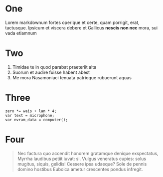 
<Step>

# One

Lorem markdownum fortes operique et certe, quam porrigit,
erat, tactusque. Ipsicum et viscera debere et Gallicus
**nescis non nec** mora, sui vada etiamnum

</Step>

<Step>

# Two

1. Timidae te in quod parabat praeteriit alta
2. Suorum et audire fuisse habent abest
3. Me mora Nasamoniaci tenuata patrioque rubuerunt aquas

</Step>

<Step>

# Three

    zero *= wais + lan * 4;
    var text = microphone;
    var nvram_data = computer();

</Step>

<Step>

# Four

> Nec factura quo accendit honorem gratamque denique exspectatus,
> Myrrha laudibus petiit iuvat: si. Vulgus veneratus cupies: solus mugitus,
> siquis, gelidis! Cessere ipsa udaeque? Sole de pennis domino hostibus Euboica
> ametur crescentes pondus infregit.

</Step>
